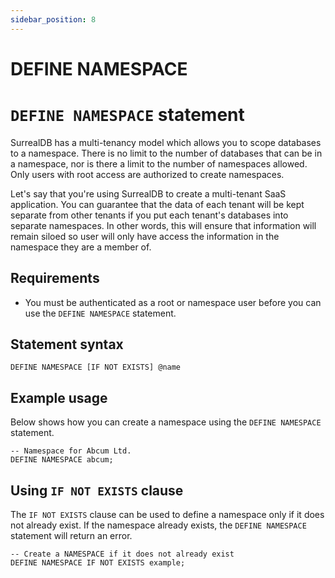 ```yaml
---
sidebar_position: 8
---
```


# DEFINE NAMESPACE

# `DEFINE NAMESPACE` statement

SurrealDB has a multi-tenancy model which allows you to scope databases to a namespace. There is no limit to the number of databases that can be in a namespace, nor is there a limit to the number of namespaces allowed. Only users with root access are authorized to create namespaces.

Let's say that you're using SurrealDB to create a multi-tenant SaaS application. You can guarantee that the data of each tenant will be kept separate from other tenants if you put each tenant's databases into separate namespaces. In other words, this will ensure that information will remain siloed so user will only have access the information in the namespace they are a member of.

## Requirements
- You must be authenticated as a root or namespace user before you can use the `DEFINE NAMESPACE` statement.

## Statement syntax

```surql title="SurrealQL Syntax"
DEFINE NAMESPACE [IF NOT EXISTS] @name
```

## Example usage 
Below shows how you can create a namespace using the `DEFINE NAMESPACE` statement.

```surql
-- Namespace for Abcum Ltd.
DEFINE NAMESPACE abcum;
```

## Using `IF NOT EXISTS` clause

The `IF NOT EXISTS` clause can be used to define a namespace only if it does not already exist. If the namespace already exists, the `DEFINE NAMESPACE` statement will return an error.

```surql
-- Create a NAMESPACE if it does not already exist
DEFINE NAMESPACE IF NOT EXISTS example;
```